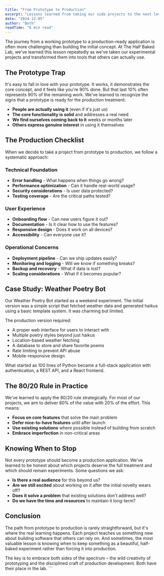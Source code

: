 ```yaml
---
title: "From Prototype to Production"
excerpt: "Lessons learned from taking our side projects to the next level."
date: "2024-12-05"
author: "Both"
readTime: "6 min read"
---
```


The journey from a working prototype to a production-ready application is often more challenging than building the initial concept. At The Half Baked Lab, we've learned this lesson repeatedly as we've taken our experimental projects and transformed them into tools that others can actually use.

## The Prototype Trap

It's easy to fall in love with your prototype. It works, it demonstrates the core concept, and it feels like you're 90% done. But that last 10% often represents 90% of the remaining work. We've learned to recognize the signs that a prototype is ready for the production treatment:

- **People are actually using it** (even if it's just us)
- **The core functionality is solid** and addresses a real need
- **We find ourselves coming back to it** weeks or months later
- **Others express genuine interest** in using it themselves

## The Production Checklist

When we decide to take a project from prototype to production, we follow a systematic approach:

### Technical Foundation
- **Error handling** - What happens when things go wrong?
- **Performance optimization** - Can it handle real-world usage?
- **Security considerations** - Is user data protected?
- **Testing coverage** - Are the critical paths tested?

### User Experience
- **Onboarding flow** - Can new users figure it out?
- **Documentation** - Is it clear how to use the features?
- **Responsive design** - Does it work on all devices?
- **Accessibility** - Can everyone use it?

### Operational Concerns
- **Deployment pipeline** - Can we ship updates easily?
- **Monitoring and logging** - Will we know if something breaks?
- **Backup and recovery** - What if data is lost?
- **Scaling considerations** - What if it becomes popular?

## Case Study: Weather Poetry Bot

Our Weather Poetry Bot started as a weekend experiment. The initial version was a simple script that fetched weather data and generated haikus using a basic template system. It was charming but limited.

The production version required:
- A proper web interface for users to interact with
- Multiple poetry styles beyond just haikus
- Location-based weather fetching
- A database to store and share favorite poems
- Rate limiting to prevent API abuse
- Mobile-responsive design

What started as 100 lines of Python became a full-stack application with authentication, a REST API, and a React frontend.

## The 80/20 Rule in Practice

We've learned to apply the 80/20 rule strategically. For most of our projects, we aim to deliver 80% of the value with 20% of the effort. This means:

- **Focus on core features** that solve the main problem
- **Defer nice-to-have features** until after launch
- **Use existing solutions** where possible instead of building from scratch
- **Embrace imperfection** in non-critical areas

## Knowing When to Stop

Not every prototype should become a production application. We've learned to be honest about which projects deserve the full treatment and which should remain experiments. Some questions we ask:

- **Is there a real audience** for this beyond us?
- **Are we still excited** about working on it after the initial novelty wears off?
- **Does it solve a problem** that existing solutions don't address well?
- **Do we have the time and resources** to maintain it long-term?

## Conclusion

The path from prototype to production is rarely straightforward, but it's where the real learning happens. Each project teaches us something new about building software that others can rely on. And sometimes, the most valuable lesson is knowing when to keep something as a beautiful, half-baked experiment rather than forcing it into production.

The key is to embrace both sides of the spectrum – the wild creativity of prototyping and the disciplined craft of production development. Both have their place in the lab.
\`\`\`
